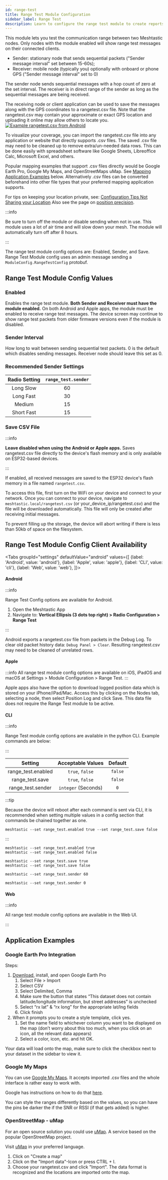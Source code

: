 ```yaml
---
id: range-test
title: Range Test Module Configuration
sidebar_label: Range Test
description: Learn to configure the range test module to create reports, maps, and more.
---
```



This module lets you test the communication range between two Meshtastic nodes. Only nodes with the module enabled will show range test messages on their connected clients.

- Sender: stationary node that sends sequential packets ("Sender message interval" set between 15-60s);
- Receiver: mobile node (typically you) optionally with onboard or phone GPS ("Sender message interval" set to 0)

The sender node sends sequential messages with a hop count of zero at the set interval. The receiver is in direct range of the sender as long as the sequential messages are being received.

The receiving node or client application can be used to save the messages along with the GPS coordinates to a rangetest.csv file. Note that the rangetest.csv may contain your approximate or exact GPS location and uploading it online may allow others to locate you.
[![Example rangetest.csv from Android](/img/android/android-rangetest-csv.webp)](/img/android/android-rangetest-csv.webp)

To visualize your coverage, you can import the rangetest.csv file into any application or website that directly supports .csv files. The saved .csv file may need to be cleaned up to remove extra/un-needed data rows.  This can be done easily with spreadsheet software like Google Sheets, Libreoffice Calc, Microsoft Excel, and others.

Popular mapping examples that support .csv files directly would be Google Earth Pro, Google My Maps, and OpenStreetMaps uMap. See [Mapping Application Examples](https://meshtastic.org/docs/configuration/module/range-test/#application-examples) below. Alternatively .csv files can be converted beforehand into other file types that your preferred mapping application supports.

For tips on keeping your location private, see: [Configuration Tips Not Sharing your Location](https://meshtastic.org/docs/configuration/tips/#not-sharing-your-location)  Also see the page on [position precision](https://meshtastic.org/docs/configuration/radio/channels/#position-precision).


:::info

Be sure to turn off the module or disable sending when not in use. This module uses a lot of air time and will slow down your mesh. The module will automatically turn off after 8 hours.

:::

The range test module config options are: Enabled, Sender, and Save. Range Test Module config uses an admin message sending a `ModuleConfig.RangeTestConfig` protobuf.

## Range Test Module Config Values

### Enabled

Enables the range test module. **Both Sender and Receiver must have the module enabled.** On both Android and Apple apps, the module must be enabled to receive range test messages. The device screen may continue to show range test packets from older firmware versions even if the module is disabled.

### Sender Interval

How long to wait between sending sequential test packets. 0 is the default which disables sending messages.  Receiver node should leave this set as 0.

### Recommended Sender Settings

| Radio Setting | `range_test.sender` |
| :-----------: | :-----------------: |
|   Long Slow   |         60          |
|   Long Fast   |         30          |
|    Medium     |         15          |
|  Short Fast   |         15          |

### Save CSV File

:::info

**Leave disabled when using the Android or Apple apps.** Saves rangetest.csv file directly to the device's flash memory and is only available on ESP32-based devices.

:::

If enabled, all received messages are saved to the ESP32 device's flash memory in a file named `rangetest.csv`.

To access this file, first turn on the WiFi on your device and connect to your network. Once you can connect to your device, navigate to `meshtastic.local/rangetest.csv` (or your_device_ip/rangetest.csv) and the file will be downloaded automatically. This file will only be created after receiving initial messages.

To prevent filling up the storage, the device will abort writing if there is less than 50kb of space on the filesystem.


## Range Test Module Config Client Availability

<Tabs
groupId="settings"
defaultValue="android"
values={[
{label: 'Android', value: 'android'},
{label: 'Apple', value: 'apple'},
{label: 'CLI', value: 'cli'},
{label: 'Web', value: 'web'},
]}>
<TabItem value="android">

#### Android

:::info

Range Test Config options are available for Android.

1. Open the Meshtastic App
2. Navigate to: **Vertical Ellipsis (3 dots top right) > Radio Configuration > Range Test**

:::

Android exports a rangetest.csv file from packets in the Debug Log. To clear old packet history data: `Debug Panel > Clear`. Resulting rangetest.csv may need to be cleaned of unrelated rows.

</TabItem>
<TabItem value="apple">

#### Apple

:::info
All range test module config options are available on iOS, iPadOS and macOS at Settings > Module Configuration > Range Test.
:::

Apple apps also have the option to download logged position data which is stored on your iPhone/iPad/Mac.  Access this by clicking on the Nodes tab, selecting a node, then select Position Log and click Save.  This data file does not require the Range Test module to be active.

</TabItem>
<TabItem value="cli">

#### CLI

:::info

Range Test module config options are available in the python CLI. Example commands are below:

:::

|      Setting       |  Acceptable Values  | Default |
| :----------------: | :-----------------: | :-----: |
| range_test.enabled |   `true`, `false`   | `false` |
|  range_test.save   |   `true`, `false`   | `false` |
| range_test.sender  | `integer` (Seconds) |   `0`   |

:::tip

Because the device will reboot after each command is sent via CLI, it is recommended when setting multiple values in a config section that commands be chained together as one.

```shell title="Example:"
meshtastic --set range_test.enabled true --set range_test.save false
```

:::

```shell title="Enable / Disable the range test"
meshtastic --set range_test.enabled true
meshtastic --set range_test.enabled false
```

```shell title="Enable / Disable range test save"
meshtastic --set range_test.save true
meshtastic --set range_test.save false
```

```shell title="Enable range test sender (send every 60 seconds)"
meshtastic --set range_test.sender 60
```

```shell title="Disable range test sender"
meshtastic --set range_test.sender 0
```

</TabItem>
<TabItem value="web">

#### Web

:::info

All range test module config options are available in the Web UI.

:::

</TabItem>
</Tabs>


## Application Examples

### Google Earth Pro Integration

Steps:

1. [Download](https://www.google.com/earth/versions/#download-pro), install, and open Google Earth Pro
   1. Select File > Import
   2. Select CSV
   3. Select Delimited, Comma
   4. Make sure the button that states “This dataset does not contain latitude/longitude information, but street addresses” is unchecked
   5. Select “rx lat” & “rx long” for the appropriate lat/lng fields
   6. Click finish
2. When it prompts you to create a style template, click yes.
   1. Set the name field to whichever column you want to be displayed on the map (don’t worry about this too much, when you click on an icon, all the relevant data appears)
   2. Select a color, icon, etc. and hit OK.

Your data will load onto the map, make sure to click the checkbox next to your dataset in the sidebar to view it.

### Google My Maps

You can use [Google My Maps](http://mymaps.google.com). It accepts imported .csv files and the whole interface is rather easy to work with.

Google has instructions on how to do that [here](https://support.google.com/mymaps/answer/3024836?co=GENIE.Platform%3DDesktop&hl=en#zippy=%2Cstep-prepare-your-info%2Cstep-import-info-into-the-map).

You can style the ranges differently based on the values, so you can have the pins be darker the if the SNR or RSSI (if that gets added) is higher.

### OpenStreetMap - uMap

For an open source solution you could use [uMap](https://umap.openstreetmap.de/en/). A service based on the popular OpenStreetMap project.

Visit [uMap](https://umap.openstreetmap.de/en/) in your preferred language. 
1. Click on "Create a map"
2. Click on the "Import data"-Icon or press CTRL + I.
3. Choose your rangetest.csv and click "Import". The data format is recognized and the locations are imported onto the map.
